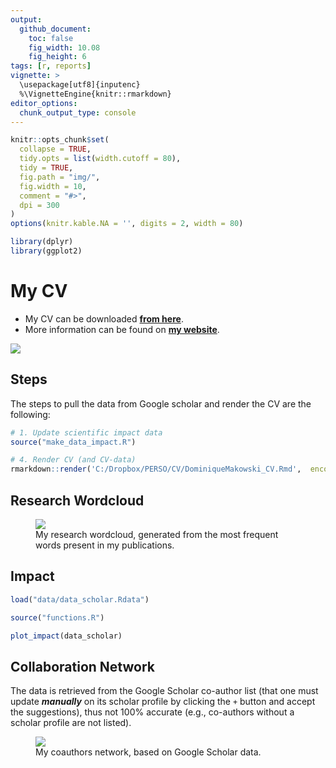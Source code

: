 ```yaml
---
output: 
  github_document:
    toc: false
    fig_width: 10.08
    fig_height: 6
tags: [r, reports]
vignette: >
  \usepackage[utf8]{inputenc}
  %\VignetteEngine{knitr::rmarkdown}
editor_options: 
  chunk_output_type: console
---
```



```r
knitr::opts_chunk$set(
  collapse = TRUE,
  tidy.opts = list(width.cutoff = 80),
  tidy = TRUE,
  fig.path = "img/",
  fig.width = 10,
  comment = "#>",
  dpi = 300
)
options(knitr.kable.NA = '', digits = 2, width = 80)

library(dplyr)
library(ggplot2)
```

# My CV


- My CV can be downloaded [**from here**](https://dominiquemakowski.github.io/CV/).
- More information can be found on [**my website**](https://dominiquemakowski.github.io).

[![](img/preview.png)](https://dominiquemakowski.github.io/CV/)

## Steps

The steps to pull the data from Google scholar and render the CV are the following:

```r
# 1. Update scientific impact data
source("make_data_impact.R")

# 4. Render CV (and CV-data)
rmarkdown::render('C:/Dropbox/PERSO/CV/DominiqueMakowski_CV.Rmd',  encoding = 'UTF-8')
```

## Research Wordcloud


<figure>
  <img src="https://raw.githubusercontent.com/DominiqueMakowski/CV/main/img/wordcloud.png"/>
  <figcaption>My research wordcloud, generated from the most frequent words present in my publications.</figcaption>
</figure>


## Impact 

```r
load("data/data_scholar.Rdata")

source("functions.R")

plot_impact(data_scholar)
```


## Collaboration Network

The data is retrieved from the Google Scholar co-author list (that one must update ***manually*** on its scholar profile by clicking the `+` button and accept the suggestions), thus not 100% accurate (e.g., co-authors without a scholar profile are not listed).

<figure>
  <img src="https://raw.githubusercontent.com/DominiqueMakowski/CV/main/img/collaboration_network.png"/>
  <figcaption>My coauthors network, based on Google Scholar data.</figcaption>
</figure>
